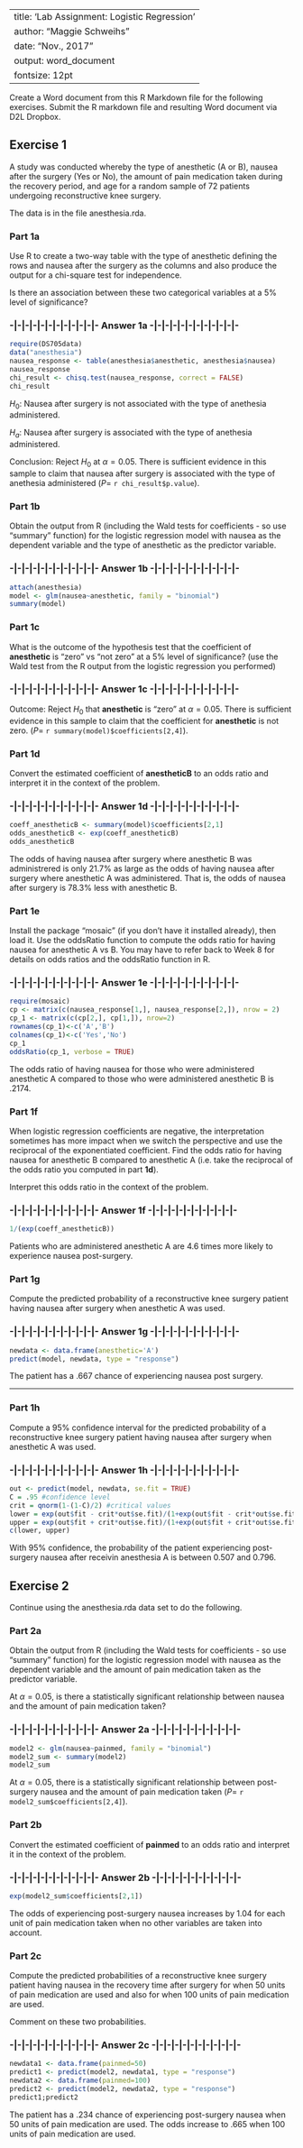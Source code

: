 
---
title: 'Lab Assignment: Logistic Regression'
author: "Maggie Schweihs"
date: "Nov., 2017"
output: word_document
fontsize: 12pt
---



Create a Word document from this R Markdown file for the following exercises.  Submit the R markdown file and resulting Word document via D2L Dropbox.   

## Exercise 1

A study was conducted whereby the type of anesthetic (A or B), nausea after the surgery (Yes or No), the amount of pain medication taken during the recovery period, and age for a random sample of 72 patients undergoing reconstructive knee surgery.  

The data is in the file anesthesia.rda.

### Part 1a

Use R to create a two-way table with the type of anesthetic defining the rows and nausea after the surgery as the columns and also produce the output for a chi-square test for independence.

Is there an association between these two categorical variables at a 5% level of significance?

### -|-|-|-|-|-|-|-|-|-|-|- Answer 1a -|-|-|-|-|-|-|-|-|-|-|-

```r
require(DS705data)
data("anesthesia")
nausea_response <- table(anesthesia$anesthetic, anesthesia$nausea)
nausea_response
chi_result <- chisq.test(nausea_response, correct = FALSE)
chi_result
```

$H_0:$ Nausea after surgery is not associated with the type of anethesia administered.

$H_a:$ Nausea after surgery is associated with the type of anethesia administered.

Conclusion: Reject $H_0$ at $\alpha = 0.05$. There is sufficient evidence in this sample to claim that nausea after surgery is associated with the type of anethesia administered ($P =$ `r chi_result$p.value`).

### Part 1b

Obtain the output from R (including the Wald tests for coefficients - so use "summary" function) for the logistic regression model with nausea as the dependent variable and the type of anesthetic as the predictor variable.

### -|-|-|-|-|-|-|-|-|-|-|- Answer 1b -|-|-|-|-|-|-|-|-|-|-|-

```r
attach(anesthesia)
model <- glm(nausea~anesthetic, family = "binomial")
summary(model)
```


### Part 1c  

What is the outcome of the hypothesis test that the coefficient of **anesthetic** is "zero" vs "not zero" at a 5% level of significance? (use the Wald test from the R output from the logistic regression you performed)

### -|-|-|-|-|-|-|-|-|-|-|- Answer 1c -|-|-|-|-|-|-|-|-|-|-|-

Outcome: Reject $H_0$ that **anesthetic** is "zero" at $\alpha = 0.05$. There is sufficient evidence in this sample to claim that the coefficient for **anesthetic** is not zero. ($P =$ `r summary(model)$coefficients[2,4]`).

### Part 1d

Convert the estimated coefficient of **anestheticB** to an odds ratio and interpret it in the context of the problem.

### -|-|-|-|-|-|-|-|-|-|-|- Answer 1d -|-|-|-|-|-|-|-|-|-|-|-

```r
coeff_anestheticB <- summary(model)$coefficients[2,1]
odds_anestheticB <- exp(coeff_anestheticB)
odds_anestheticB
```

The odds of having nausea after surgery where anesthetic B was administrered is only 21.7% as large as the odds of having nausea after surgery where anesthetic A was administered. That is, the odds of nausea after surgery is 78.3% less with anesthetic B.

### Part 1e

Install the package "mosaic" (if you don't have it installed already), then load it.  Use the oddsRatio function to compute the odds ratio for having nausea for anesthetic A vs B.  You may have to refer back to Week 8 for details on odds ratios and the oddsRatio function in R.

### -|-|-|-|-|-|-|-|-|-|-|- Answer 1e -|-|-|-|-|-|-|-|-|-|-|-

```r
require(mosaic)
cp <- matrix(c(nausea_response[1,], nausea_response[2,]), nrow = 2)
cp_1 <- matrix(c(cp[2,], cp[1,]), nrow=2)
rownames(cp_1)<-c('A','B')
colnames(cp_1)<-c('Yes','No')
cp_1
oddsRatio(cp_1, verbose = TRUE)
```

The odds ratio of having nausea for those who were administered anesthetic A compared to those who were administered anesthetic B is .2174.

### Part 1f

When logistic regression coefficients are negative, the interpretation sometimes has more impact when we switch the perspective and use the reciprocal of the exponentiated coefficient.  Find the odds ratio for having nausea for anesthetic B compared to anesthetic A (i.e. take the reciprocal of the odds ratio you computed in part **1d**). 

Interpret this odds ratio in the context of the problem.

### -|-|-|-|-|-|-|-|-|-|-|- Answer 1f -|-|-|-|-|-|-|-|-|-|-|-

```r
1/(exp(coeff_anestheticB))
```

Patients who are administered anesthetic A are 4.6 times more likely to experience nausea post-surgery.

### Part 1g
    
Compute the predicted probability of a reconstructive knee surgery patient having nausea after surgery when anesthetic A was used.
    
### -|-|-|-|-|-|-|-|-|-|-|- Answer 1g -|-|-|-|-|-|-|-|-|-|-|-

```r
newdata <- data.frame(anesthetic='A')
predict(model, newdata, type = "response")
```

The patient has a .667 chance of experiencing nausea post surgery.

----

### Part 1h
    
Compute a 95% confidence interval for the predicted probability of a reconstructive knee surgery patient having nausea after surgery when anesthetic A was used.
    
### -|-|-|-|-|-|-|-|-|-|-|- Answer 1h -|-|-|-|-|-|-|-|-|-|-|-

```r
out <- predict(model, newdata, se.fit = TRUE)
C = .95 #confidence level
crit = qnorm(1-(1-C)/2) #critical values
lower = exp(out$fit - crit*out$se.fit)/(1+exp(out$fit - crit*out$se.fit))
upper = exp(out$fit + crit*out$se.fit)/(1+exp(out$fit + crit*out$se.fit))
c(lower, upper)
```

With 95% confidence, the probability of the patient experiencing post-surgery nausea after receivin anesthesia A is between 0.507 and 0.796.

## Exercise 2

Continue using the anesthesia.rda data set to do the following.

### Part 2a

Obtain the output from R (including the Wald tests for coefficients - so use "summary" function) for the logistic regression model with nausea as the dependent variable and the amount of pain medication taken as the predictor variable.  

At $\alpha = 0.05$, is there a statistically significant relationship between nausea and the amount of pain medication taken?

### -|-|-|-|-|-|-|-|-|-|-|- Answer 2a -|-|-|-|-|-|-|-|-|-|-|-

```r
model2 <- glm(nausea~painmed, family = "binomial")
model2_sum <- summary(model2)
model2_sum
```

At $\alpha = 0.05$, there is a statistically significant relationship between post-surgery nausea and the amount of pain medication taken ($P =$ `r model2_sum$coefficients[2,4]`).

### Part 2b  

Convert the estimated coefficient of **painmed** to an odds ratio and interpret it in the context of the problem.

### -|-|-|-|-|-|-|-|-|-|-|- Answer 2b -|-|-|-|-|-|-|-|-|-|-|-

```r
exp(model2_sum$coefficients[2,1])
```

The odds of experiencing post-surgery nausea increases by 1.04 for each unit of pain medication taken when no other variables are taken into account.

### Part 2c

Compute the predicted probabilities of a reconstructive knee surgery patient having nausea in the recovery time after surgery for when 50 units of pain medication are used and also for when 100 units of pain medication are used.

Comment on these two probabilities.

### -|-|-|-|-|-|-|-|-|-|-|- Answer 2c -|-|-|-|-|-|-|-|-|-|-|-

```r
newdata1 <- data.frame(painmed=50)
predict1 <- predict(model2, newdata1, type = "response")
newdata2 <- data.frame(painmed=100)
predict2 <- predict(model2, newdata2, type = "response")
predict1;predict2
```

The patient has a .234 chance of experiencing post-surgery nausea when 50 units of pain medication are used. The odds increase to .665 when 100 units of pain medication are used.